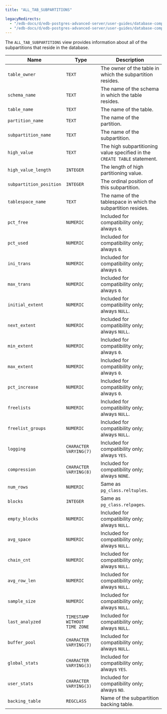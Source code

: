 ```yaml
---
title: "ALL_TAB_SUBPARTITIONS"

legacyRedirects:
  - "/edb-docs/d/edb-postgres-advanced-server/user-guides/database-compatibility-for-oracle-developers-catalog-views-guide/13/all_tab_subpartitions.html"
  - "/edb-docs/d/edb-postgres-advanced-server/user-guides/database-compatibility-for-oracle-developers-catalog-views-guide/latest/all_tab_subpartitions.html"
---
```


<div id="all_tab_subpartitions" class="registered_link"></div>

The `ALL_TAB_SUBPARTITIONS` view provides information about all of the subpartitions that reside in the database.

| Name                    | Type                          | Description                                                               |
| ----------------------- | ----------------------------- | ------------------------------------------------------------------------- |
| `table_owner`           | `TEXT`                        | The owner of the table in which the subpartition resides.                 |
| `schema_name`           | `TEXT`                        | The name of the schema in which the table resides.                        |
| `table_name`            | `TEXT`                        | The name of the table.                                                    |
| `partition_name`        | `TEXT`                        | The name of the partition.                                                |
| `subpartition_name`     | `TEXT`                        | The name of the subpartition.                                             |
| `high_value`            | `TEXT`                        | The high subpartitioning value specified in the `CREATE TABLE` statement. |
| `high_value_length`     | `INTEGER`                     | The length of high partitioning value.                                    |
| `subpartition_position` | `INTEGER`                     | The ordinal position of this subpartition.                                |
| `tablespace_name`       | `TEXT`                        | The name of the tablespace in which the subpartition resides.             |
| `pct_free`              | `NUMERIC`                     | Included for compatibility only; always `0`.                              |
| `pct_used`              | `NUMERIC`                     | Included for compatibility only; always `0`.                              |
| `ini_trans`             | `NUMERIC`                     | Included for compatibility only; always `0`.                              |
| `max_trans`             | `NUMERIC`                     | Included for compatibility only; always `0`.                              |
| `initial_extent`        | `NUMERIC`                     | Included for compatibility only; always `NULL`.                           |
| `next_extent`           | `NUMERIC`                     | Included for compatibility only; always `NULL`.                           |
| `min_extent`            | `NUMERIC`                     | Included for compatibility only; always `0`.                              |
| `max_extent`            | `NUMERIC`                     | Included for compatibility only; always `0`.                              |
| `pct_increase`          | `NUMERIC`                     | Included for compatibility only; always `0`.                              |
| `freelists`             | `NUMERIC`                     | Included for compatibility only; always `NULL`.                           |
| `freelist_groups`       | `NUMERIC`                     | Included for compatibility only; always `NULL`.                           |
| `logging`               | `CHARACTER VARYING(7)`        | Included for compatibility only; always `YES`.                            |
| `compression`           | `CHARACTER VARYING(8)`        | Included for compatibility only; always `NONE`.                           |
| `num_rows`              | `NUMERIC`                     | Same as `pg_class.reltuples`.                                             |
| `blocks`                | `INTEGER`                     | Same as `pg_class.relpages`.                                              |
| `empty_blocks`          | `NUMERIC`                     | Included for compatibility only; always `NULL`.                           |
| `avg_space`             | `NUMERIC`                     | Included for compatibility only; always `NULL`.                           |
| `chain_cnt`             | `NUMERIC`                     | Included for compatibility only; always `NULL`.                           |
| `avg_row_len`           | `NUMERIC`                     | Included for compatibility only; always `NULL`.                           |
| `sample_size`           | `NUMERIC`                     | Included for compatibility only; always `NULL`.                           |
| `last_analyzed`         | `TIMESTAMP WITHOUT TIME ZONE` | Included for compatibility only; always `NULL`.                           |
| `buffer_pool`           | `CHARACTER VARYING(7)`        | Included for compatibility only; always `NULL`.                           |
| `global_stats`          | `CHARACTER VARYING(3)`        | Included for compatibility only; always `YES`.                            |
| `user_stats`            | `CHARACTER VARYING(3)`        | Included for compatibility only; always `NO`.                             |
| `backing_table`         | `REGCLASS`                    | Name of the subpartition backing table.                                   |
